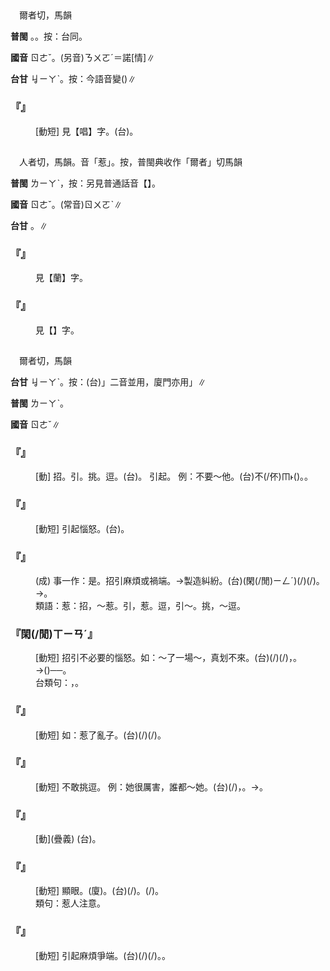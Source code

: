 
=={{ruby|喏|ㄖㄜˇ}}==

　爾者切，馬韻

'''普閩''' {{ruby|(文)|ㄌㄧㄚˋ}}。{{ruby|(白)|ㄌㄧㄚ˫}}。按：台同。

'''國音''' <rt>ㄖㄜˇ</rt>。(另音)<rt>ㄋㄨㄛˊ</rt>＝諾[情]∥

'''台甘''' <rt>ㆢㄧㄚˋ</rt>。按：今語音變({{ruby|喏|ㆢㄧㄚ˫/ㄌㄧㄚ˫}})∥

    

==='''『{{ruby|唱|ㄔㄤˋ}}{{ruby|喏|ㄖㄜˇ}}』'''===
: [動短] 見【唱】字。(台){{ruby|唱|ㄑㄧㆫ˪/ㄑㄧㆧˋ}}{{ruby|喏|ㄌㄧㄚ˫}}。
    

=={{ruby|若|ㄖㄜˇ}}==

　人者切，馬韻。音「惹」。按，普閩典收作「爾者」切馬韻

'''普閩''' <rt>ㄌㄧㄚˋ</rt>，按：另見普通話音【{{ruby|若|ㄖㄨㄛˋ}}】。

'''國音''' <rt>ㄖㄜˇ</rt>。(常音)<rt>ㄖㄨㄛˋ</rt>∥

'''台甘''' {{ruby|(文)|ㆢㄧㆦㆶ ͘}}。{{ruby|(語)|ㆡㄨㄚ˫/ㄌㄨㄚ˫}}{{ruby|。|ㄋㄚ˫}}∥

    

==='''『{{ruby|蘭|ㄌㄢˊ}}{{ruby|若|ㄖㄜˇ}}』'''===
:  見【蘭】字。
    

==='''『{{ruby|般|ㄅㄛ}}{{ruby|若|ㄖㄜˇ}}』'''===
:  見【{{ruby|般|ㄅㄛ}}】字。
    

=={{ruby|惹|ㄖㄜˇ}}==

　爾者切，馬韻

'''台甘''' <rt>ㆢㄧㄚˋ</rt>。按：(台){{ruby|「|ㆢㄧㄚˋ/ㄌㄧㄚˋ}}」二音並用，廈門亦用{{ruby|「|ㄌㄧㄚˋ}}」∥

'''普閩''' <rt>ㄌㄧㄚˋ</rt>。

'''國音''' <rt>ㄖㄜˇ</rt>∥

    

==='''『{{ruby|惹|ㄖㄜˇ}}』'''===
: [動] 招。引。挑。逗。(台){{ruby|惹|ㆢㄧㄚˋ/ㄌㄧㄚˋ}}。 引起。 例：不要～他。(台)不(/伓)<rt>ㆬ˫</rt>{{ruby|通|ㄊㄤ}}({{ruby|去|·ㄎㄧ˪}}){{ruby|惹|ㆢㄧㄚˋ/ㄌㄧㄚˋ}}{{ruby|伊|·ㄧ}}。{{ruby|<mark>&#xffb49;</mark>|ㄇㄞ˪}}{{ruby|去|·ㄎㄧ˪}}{{ruby|惹|ㆢㄧㄚˋ/ㄌㄧㄚˋ}}{{ruby|伊|·ㄧ}}。
    

==='''『{{ruby|惹|ㄖㄜˇ}}{{ruby|氣|ㄑㄧˋ}}』'''===
: [動短] 引起惱怒。(台){{ruby|討|ㄊㄜˋ}}{{ruby|受|ㄒㄧㄨ˫}}{{ruby|氣|ㄎㄧ˪}}。
    

==='''『{{ruby|惹|ㄖㄜˇ}}{{ruby|事|ㄕˋ}}{{ruby|生|ㄕㄥ}}{{ruby|非|ㄈㄟ}}』'''===
: (成) 事一作：是。招引麻煩或禍端。→製造糾紛。(台)({{ruby|因|ㄧㄣ}}{{ruby|為|ㄨㄧ˫}}{{ruby|愛|ㄞ˪}}{{ruby|插|ㄘㄚㆴ}}閑(/閒)<rt>ㄧㄥˊ</rt>{{ruby|事|ㄙㄨ˫}}){{ruby|引|ㄧㄣˋ}}{{ruby|起|·ㄎㄧˋ}}{{ruby|是|ㄒㄧ˫}}{{ruby|非|ㄏㄨㄧ}}{{ruby|討|ㄊㄜˋ}}{{ruby|費|ㄏㄨㄧ˪}}{{ruby|氣|ㄎㄧ˪}}{{ruby|丌|ㆤ}}{{ruby|載|ㄉㄞ˫}}(/{{ruby|戴|ㄉㄞ˪}}){{ruby|事|ㄐㄧ˪}}(/{{ruby|事|ㄉㄞ˫}}{{ruby|情|ㄐㄧ˪}})。→{{ruby|是|ㄒㄧ˫}}{{ruby|講|ㄍㆲˋ}}{{ruby|→|ㄍㆲ}}{{ruby|做|ㄗㄨㆤ˪/ㄗㄜ˪}}{{ruby|人|ㄌㄤˊ}}{{ruby|無|ㆠㄜˊ}}{{ruby|安|ㄢ}}{{ruby|分|ㄏㄨㄣ˫}}{{ruby|守|ㄒㄧㄨˋ}}{{ruby|己|ㄍㄧˋ}}。
:類語：惹：招，～惹。引，惹。逗，引～。挑，～逗。
:
    

==='''『{{ruby|惹|ㄖㄜˇ}}閑(/閒)<rt>ㄒㄧㄢˊ</rt>{{ruby|氣|ㄑㄧˋ}}』'''===
: [動短] 招引不必要的惱怒。如：～了一場～，真划不來。(台){{ruby|無|ㆠㄜˊ}}{{ruby|戴|ㄉㄞ˫}}{{ruby|無|ㆠㄜˊ}}{{ruby|事|ㄐㄧ˪}}{{ruby|去|·ㄎㄧ˪}}{{ruby|插|ㄘㄚㆴ}}{{ruby|人|ㄌㄤˊ}}{{ruby|載|ㄉㄞ˫}}(/{{ruby|戴|ㄉㄞ˪}}){{ruby|事|ㄐㄧ˪}}(/{{ruby|事|ㄉㄞ˫}}{{ruby|情|ㄐㄧ˪}})，{{ruby|討|ㄊㄜˋ}}{{ruby|受|ㄒㄧㄨ˫}}{{ruby|氣|ㄎㄧ˪}}{{ruby|真|ㄐㄧㄣ}}{{ruby|無|ㆠㄜˊ}}{{ruby|意|ㄧ˪}}{{ruby|思|ㄙㄨ˫}}。→{{ruby|看|ㄎㄨㆩ˪}}{{ruby|<mark>&#xffa45;</mark>|ㆠㆤ˫/ㆠㄨㆤ˫}}{{ruby|做|ㄗㄨㆤ˪/ㄗㄜ˪}}{{ruby|得|ㄉㄧㆵ}}({{ruby|替|ㄊㄨㆤ˪/ㄊㆤ˪}}{{ruby|人|ㄌㄤˊ}}){{ruby|氣|ㄎㄧ˪}}{{ruby|<mark>&#xffa4f;</mark>|ㄉㄧㆰˋ}}{{ruby|腹|ㄅㄚㆶ}}{{ruby|肚|ㄉㆦˋ}}{{ruby|底|ㄉㄨㆤˋ/ㄉㆤˋ}}──{{ruby|淌|ㄑㄧㄤ˫}}{{ruby|淌|ㄑㄧㄤ˫}}{{ruby|滾|ㄍㄨㄣˋ}}。
:台類句：{{ruby|討|ㄊㄜˋ}}{{ruby|厭|ㄧㄢ˪}}{{ruby|氣|ㄎㄧ˪}}，{{ruby|討|ㄊㄜˋ}}{{ruby|衰|ㄙㄨㆤ}}{{ruby|<mark>&#xffcda;</mark>|ㆠㄞˋ}}。
:
    

==='''『{{ruby|惹|ㄖㄜˇ}}{{ruby|亂|ㄌㄨㄢˋ}}{{ruby|兒|ㄦ}}』'''===
: [動短] 如：惹了亂子。(台){{ruby|惹|ㆢㄧㄚˋ/ㄌㄧㄚˋ}}{{ruby|一|ㄐㄧㆵ ͘}}{{ruby|個|ㆤˊ}}{{ruby|載|ㄉㄞ˫}}(/{{ruby|戴|ㄉㄞ˪}}){{ruby|事|ㄐㄧ˪}}(/{{ruby|事|ㄉㄞ˫}}{{ruby|情|ㄐㄧ˪}})。
    

==='''『{{ruby|惹|ㄖㄜˇ}}{{ruby|不|ㄅㄨˋ}}{{ruby|起|ㄑㄧˇ}}』'''===
: [動短] 不敢挑逗。 例：她很厲害，誰都～她。(台){{ruby|伊|ㄧ}}{{ruby|真|ㄐㄧㄣ}}{{ruby|<mark>&#xf90cf;</mark>|ㄎㄧㄤ˪}}{{ruby|骹|ㄎㄚ}}(/{{ruby|厲|ㄌㄧ˫}}{{ruby|害|ㄏㄞ˫}})，{{ruby|無|ㆠㄜˊ}}{{ruby|人|ㄌㄤˊ}}{{ruby|敢|ㄍㆩˋ}}{{ruby|去|·ㄎㄧ˪}}{{ruby|惹|ㆢㄧㄚˋ/ㄌㄧㄚˋ}}{{ruby|著|ㄉㄧㄜㆷ ͘}}{{ruby|伊|·ㄧ}}。→{{ruby|<mark>&#xffa45;</mark>|ㆠㆤ˫/ㆠㄨㆤ˫}}{{ruby|惹|ㆢㄧㄚˋ/ㄌㄧㄚˋ}}{{ruby|得|ㄉㄧㆵ}}。
    

==='''『{{ruby|招|ㄓㄠ}}{{ruby|惹|ㄖㄜˇ}}』'''===
: [動](疊義) (台){{ruby|引|ㄧㄣˋ}}{{ruby|惹|ㆢㄧㄚˋ/ㄌㄧㄚˋ}}。
    

==='''『{{ruby|惹|ㄖㄜˇ}}{{ruby|眼|ㄧㄢˇ}}』'''===
: [動短] 顯眼。(廈){{ruby|顯|ㄏㄧㆩˋ}}{{ruby|目|ㆠㄚㆶ ͘}}。(台){{ruby|影|ㄧㆩˋ}}(/{{ruby|映|ㄧㆩ˪}}){{ruby|目|ㆠㄚㆶ ͘}}。{{ruby|引|ㄧㄣˋ}}{{ruby|起|·ㄎㄧˋ}}{{ruby|人|ㄌㄤˊ}}{{ruby|丌|ㆤ}}{{ruby|注|ㄗㄨ˪}}{{ruby|目|ㆠㆦㆶ ͘}}(/{{ruby|注|ㄗㄨ˪}}{{ruby|意|ㄧ˪}})。
:類句：惹人注意。
:
    

==='''『{{ruby|惹|ㄖㄜˇ}}{{ruby|事|ㄕˋ}}』'''===
: [動短] 引起麻煩爭端。(台){{ruby|惹|ㆢㄧㄚˋ/ㄌㄧㄚˋ}}{{ruby|載|ㄉㄞ˫}}(/{{ruby|戴|ㄉㄞ˪}}){{ruby|事|ㄐㄧ˪}}(/{{ruby|事|ㄉㄞ˫}}{{ruby|情|ㄐㄧ˪}})。{{ruby|惹|ㆢㄧㄚˋ/ㄌㄧㄚˋ}}{{ruby|事|ㄙㄨ˫}}。
    
